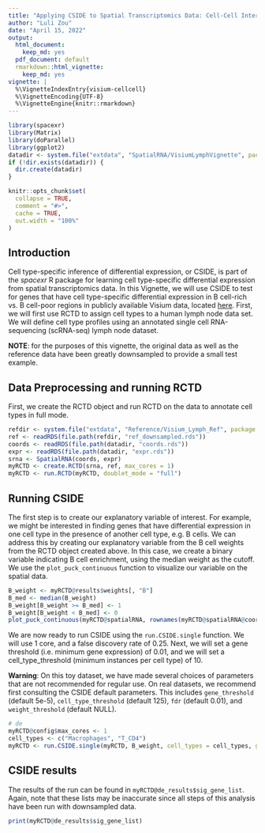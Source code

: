 ```yaml
---
title: "Applying CSIDE to Spatial Transcriptomics Data: Cell-Cell Interactions in Visium of Human Lymph Node"
author: "Luli Zou"
date: "April 15, 2022"
output:
  html_document:
    keep_md: yes
  pdf_document: default
  rmarkdown::html_vignette:
    keep_md: yes
vignette: |
  %\VignetteIndexEntry{visium-cellcell} 
  %\VignetteEncoding{UTF-8} 
  %\VignetteEngine{knitr::rmarkdown}
---
```


```r
library(spacexr)
library(Matrix)
library(doParallel)
library(ggplot2)
datadir <- system.file("extdata", "SpatialRNA/VisiumLymphVignette", package = "spacexr") # directory for downsampled Visium dataset
if (!dir.exists(datadir)) {
  dir.create(datadir)
}
```

```r
knitr::opts_chunk$set(
  collapse = TRUE,
  comment = "#>",
  cache = TRUE,
  out.width = "100%"
)
```

## Introduction

Cell type-specific inference of differential expression, or CSIDE, is part of the *spacexr* R package for learning cell type-specific differential expression from spatial transcriptomics data. In this Vignette, we will use CSIDE to test for genes that have cell type-specific differential expression in B cell-rich vs. B cell-poor regions in publicly available Visium data, located [here](https://www.10xgenomics.com/resources/datasets/human-lymph-node-1-standard-1-1-0). First, we will first use RCTD to assign cell types to a human lymph node data set. We will define cell type profiles using an annotated single cell RNA-sequencing (scRNA-seq) lymph node dataset. 

**NOTE**: for the purposes of this vignette, the original data as well as the reference data have been greatly downsampled to provide a small test example.

## Data Preprocessing and running RCTD

First, we create the RCTD object and run RCTD on the data to annotate cell types in full mode.

```r
refdir <- system.file("extdata", "Reference/Visium_Lymph_Ref", package = "spacexr")
ref <- readRDS(file.path(refdir, "ref_downsampled.rds"))
coords <- readRDS(file.path(datadir, "coords.rds"))
expr <- readRDS(file.path(datadir, "expr.rds"))
srna <- SpatialRNA(coords, expr)
myRCTD <- create.RCTD(srna, ref, max_cores = 1)
myRCTD <- run.RCTD(myRCTD, doublet_mode = "full")
```

## Running CSIDE

The first step is to create our explanatory variable of interest. For example, we might be interested in finding genes that have differential expression in one cell type in the presence of another cell type, e.g. B cells. We can address this by creating our explanatory variable from the B cell weights from the RCTD object created above. In this case, we create a binary variable indicating B cell enrichment, using the median weight as the cutoff. We use the `plot_puck_continuous` function to visualize our variable on the spatial data.

```r
B_weight <- myRCTD@results$weights[, "B"]
B_med <- median(B_weight)
B_weight[B_weight >= B_med] <- 1
B_weight[B_weight < B_med] <- 0
plot_puck_continuous(myRCTD@spatialRNA, rownames(myRCTD@spatialRNA@coords), B_weight)
```

We are now ready to run CSIDE using the `run.CSIDE.single` function. We will use 1 core, and a false discovery rate of 0.25. Next, we will set a gene threshold (i.e. minimum gene expression) of 0.01, and we will set a cell_type_threshold (minimum instances per cell type) of 10.

**Warning**: On this toy dataset, we have made several choices of parameters that are not recommended for regular use. On real datasets, we recommend first consulting the CSIDE default parameters. This includes `gene_threshold` (default 5e-5), `cell_type_threshold` (default 125), `fdr` (default 0.01), and `weight_threshold` (default NULL). 

```r
# de
myRCTD@config$max_cores <- 1
cell_types <- c("Macrophages", "T_CD4")
myRCTD <- run.CSIDE.single(myRCTD, B_weight, cell_types = cell_types, gene_threshold = .01, cell_type_threshold = 10, fdr = 0.25, doublet_mode = FALSE, weight_threshold = 0.1)
```


## CSIDE results

The results of the run can be found in `myRCTD@de_results$sig_gene_list`. Again, note that these lists may be inaccurate since all steps of this analysis have been run with downsampled data.

```r
print(myRCTD@de_results$sig_gene_list)
```
